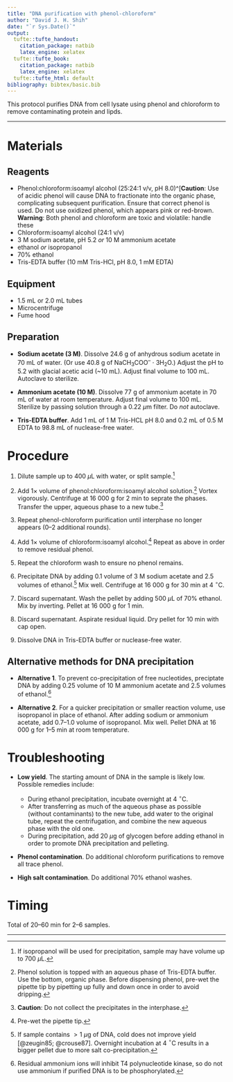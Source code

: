 ```yaml
---
title: "DNA purification with phenol-chloroform"
author: "David J. H. Shih"
date: "`r Sys.Date()`"
output:
  tufte::tufte_handout:
    citation_package: natbib
    latex_engine: xelatex
  tufte::tufte_book:
    citation_package: natbib
    latex_engine: xelatex
  tufte::tufte_html: default
bibliography: bibtex/basic.bib
---
```


This protocol purifies DNA from cell lysate using phenol and chloroform to
remove contaminating protein and lipds.

----

# Materials

## Reagents
- Phenol:chloroform:isoamyl alcohol (25:24:1 v/v, pH 8.0)^[**Caution**: 
Use of acidic phenol will cause DNA to fractionate into the organic phase, 
complicating subsequent purification. Ensure that correct phenol is used.
Do not use oxidized phenol, which appears pink or red-brown.
**Warning**: Both phenol and chloroform are toxic and violatile: handle these
- Chloroform:isoamyl alcohol (24:1 v/v)
- 3 M sodium acetate, pH 5.2 *or* 10 M ammonium acetate
- ethanol *or* isopropanol
- 70% ethanol
- Tris-EDTA buffer (10 mM Tris-HCl, pH 8.0, 1 mM EDTA)

## Equipment
- 1.5 mL or 2.0 mL tubes
- Microcentrifuge
- Fume hood

## Preparation

- **Sodium acetate (3 M)**. Dissolve 24.6 g of anhydrous sodium acetate in 
70 mL of water. (Or use 40.8 g of NaCH~3~COO^--^ $\cdot$ 3H~2~O.)
Adjust the pH to 5.2 with glacial acetic acid (~10 mL).
Adjust final volume to 100 mL. Autoclave to sterilize.

- **Ammonium acetate (10 M)**. Dissolve 77 g of ammonium acetate in 70 mL of 
water at room temperature. Adjust final volume to 100 mL.
Sterilize by passing solution through a 0.22 $\mu$m filter. Do *not* autoclave.

- **Tris-EDTA buffer**. Add 1 mL of 1 M Tris-HCL pH 8.0 and 0.2 mL of 0.5 M
EDTA to 98.8 mL of nuclease-free water.

\newpage

# Procedure

1. Dilute sample up to 400 $\mu$L with water, or split sample.^[If isopropanol 
will be used for precipitation, sample may have volume up to 700 $\mu$L.]

2. Add 1$\times$ volume of phenol:chloroform:isoamyl alcohol solution.^[
Phenol solution is topped with an aqueous phase of Tris-EDTA buffer. Use
the bottom, organic phase. Before dispensing phenol, pre-wet the pipette tip by
pipetting up fully and down once in order to avoid dripping.]
Vortex vigorously. Centrifuge at 16 000 g for 2 min to seprate the phases.
Transfer the upper, aqueous phase to a new tube.^[**Caution**:
Do not collect the precipitates in the interphase.]

3. Repeat phenol-chloroform purification until interphase no longer appears
(0--2 additional rounds).

4. Add 1$\times$ volume of chloroform:isoamyl alcohol.^[Pre-wet the pipette 
tip.] Repeat as above in order to remove residual phenol.

5. Repeat the chloroform wash to ensure no phenol remains.

6. Precipitate DNA by adding 0.1 volume of 3 M sodium acetate and 2.5 volumes 
of ethanol.^[If sample contains $>1$ $\mu$g of DNA, cold does not improve yield 
[@zeugin85; @crouse87]. Overnight incubation at 4 $^\circ$C results in a bigger
pellet due to more salt co-precipitation.]
Mix well. Centrifuge at 16 000 g for 30 min at 4 $^\circ$C.

7. Discard supernatant. Wash the pellet by adding 500 $\mu$L of 70% ethanol. 
Mix by inverting. Pellet at 16 000 g for 1 min.

8. Discard supernatant. Aspirate residual liquid. Dry pellet for 10 min with
cap open.

9. Dissolve DNA in Tris-EDTA buffer or nuclease-free water.

## Alternative methods for DNA precipitation

- **Alternative 1**. To prevent co-precipitation of free nucleotides, preciptate
    DNA by adding 0.25 volume of 10 M ammonium acetate and 2.5 volumes of
    ethanol.^[Residual ammonium ions will inhibit T4 polynucleotide kinase, so
    do not use ammonium if purified DNA is to be phosphorylated.]
    
- **Alternative 2**. For a quicker precipitation or smaller reaction volume,
use isopropanol in place of ethanol. After adding sodium or ammonium acetate, 
add 0.7--1.0 volume of isopropanol.
Mix well. Pellet DNA at 16 000 g for 1--5 min at room temperature.


\newpage

# Troubleshooting

- **Low yield**. The starting amount of DNA in the sample is likely low.
Possible remedies include:
    - During ethanol precipitation, incubate overnight at 4 $^\circ$C.
    - After transferring as much of the aqueous phase as possible (without
    contaminants) to the new tube, add water to the original tube, repeat
    the centrifugation, and combine the new aqueous phase with the old one.
    - During precipitation, add 20 $\mu$g of glycogen before adding ethanol in
    order to promote DNA precipitation and pelleting.

- **Phenol contamination**. Do additional chloroform purifications to 
remove all trace phenol.

- **High salt contamination**. Do additional 70% ethanol washes.


# Timing

Total of 20--60 min for 2--6 samples.

----
